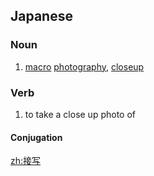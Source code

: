 ==Japanese==
{{ja-kanjitab|せつ|k1=せっ|しゃ|yomi=on}}

===Noun===
{{ja-noun|せっしゃ|kyu=接寫}}

# [[macro]] [[photography]], [[closeup]]

===Verb===
{{ja-verb-suru|せっしゃ|kyu=接寫}}

# to take a close up photo of

====Conjugation====
{{ja-suru|せっしゃ}}

[[zh:接写]]